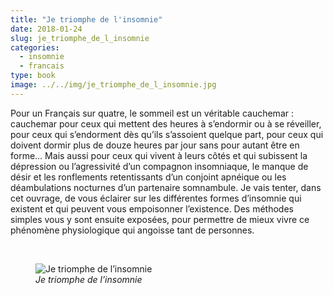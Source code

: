 ```yaml
---
title: "Je triomphe de l'insomnie"
date: 2018-01-24
slug: je_triomphe_de_l_insomnie
categories:
  - insomnie
  - francais
type: book
image: ../../img/je_triomphe_de_l_insomnie.jpg
---
```


Pour un Français sur quatre, le sommeil est un véritable cauchemar : cauchemar pour ceux qui mettent des heures à s’endormir ou à se réveiller, pour ceux qui s’endorment dès qu’ils s’assoient quelque part, pour ceux qui doivent dormir plus de douze heures par jour sans pour autant être en forme…
Mais aussi pour ceux qui vivent à leurs côtés et qui subissent la dépression ou l’agressivité d’un compagnon insomniaque, le manque de désir et les ronflements retentissants d’un conjoint apnéique ou les déambulations nocturnes d’un partenaire somnambule.
Je vais tenter, dans cet ouvrage, de vous éclairer sur les différentes formes d’insomnie qui existent et qui peuvent vous empoisonner l’existence.
Des méthodes simples vous y sont ensuite exposées, pour permettre de mieux vivre ce phénomène physiologique qui angoisse tant de personnes.

<br>

![_Je triomphe de l'insomnie_](../../img/je_triomphe_de_l_insomnie.jpg)
